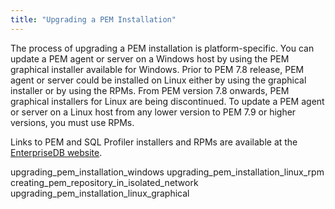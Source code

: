 ```yaml
---
title: "Upgrading a PEM Installation"
---
```


<div id="upgrading_pem_installation" class="registered_link"></div>


The process of upgrading a PEM installation is platform-specific. You can update a PEM agent or server on a Windows host by using the PEM graphical installer available for Windows. Prior to PEM 7.8 release, PEM agent or server could be installed on Linux either by using the graphical installer or by using the RPMs. From PEM version 7.8 onwards, PEM graphical installers for Linux are being discontinued. To update a PEM agent or server on a Linux host from any lower version to PEM 7.9 or higher versions, you must use RPMs.

Links to PEM and SQL Profiler installers and RPMs are available at the [EnterpriseDB website](https://www.enterprisedb.com/enterprise-postgres/edb-postgres-enterprise-manager-pem/).

<div class="toctree">

upgrading\_pem\_installation\_windows upgrading\_pem\_installation\_linux\_rpm creating\_pem\_repository\_in\_isolated\_network upgrading\_pem\_installation\_linux\_graphical

</div>
